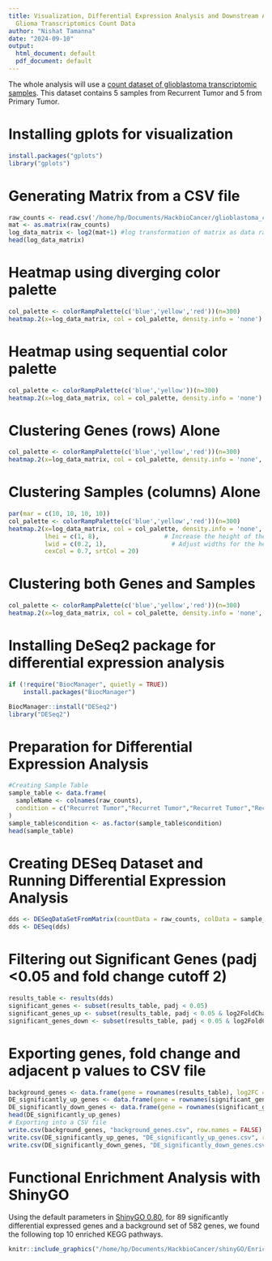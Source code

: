```yaml
---
title: Visualization, Differential Expression Analysis and Downstream Analysis of
  Glioma Transcriptomics Count Data
author: "Nishat Tamanna"
date: "2024-09-10"
output:
  html_document: default
  pdf_document: default
---
```

The whole analysis will use a [count dataset of glioblastoma transcriptomic samples](https://raw.githubusercontent.com/HackBio-Internship/public_datasets/main/Cancer2024/glioblastoma.csv). This dataset contains 5 samples from Recurrent Tumor and 5 from Primary Tumor. 

# Installing gplots for visualization

```r
install.packages("gplots")
library("gplots")
```

# Generating Matrix from a CSV file

```r
raw_counts <- read.csv('/home/hp/Documents/HackbioCancer/glioblastoma_count_file.csv', row.names=1)
mat <- as.matrix(raw_counts)
log_data_matrix <- log2(mat+1) #log transformation of matrix as data range is too broad
head(log_data_matrix)
```

# Heatmap using diverging color palette

```r
col_palette <- colorRampPalette(c('blue','yellow','red'))(n=300)
heatmap.2(x=log_data_matrix, col = col_palette, density.info = 'none')
```

# Heatmap using sequential color palette

```r
col_palette <- colorRampPalette(c('blue','yellow'))(n=300)
heatmap.2(x=log_data_matrix, col = col_palette, density.info = 'none')
```

# Clustering Genes (rows) Alone

```r
col_palette <- colorRampPalette(c('blue','yellow','red'))(n=300)
heatmap.2(x=log_data_matrix, col = col_palette, density.info = 'none', dendrogram = 'row', Rowv = TRUE, Colv = FALSE)
```

# Clustering Samples (columns) Alone

```r
par(mar = c(10, 10, 10, 10))
col_palette <- colorRampPalette(c('blue','yellow','red'))(n=300)
heatmap.2(x=log_data_matrix, col = col_palette, density.info = 'none', dendrogram = 'column', Rowv = FALSE, Colv = TRUE, lmat = rbind(c(4, 3), c(2, 1)),  # Layout matrix
          lhei = c(1, 8),                  # Increase the height of the heatmap body
          lwid = c(0.2, 1),                  # Adjust widths for the heatmap and key
          cexCol = 0.7, srtCol = 20)
```

# Clustering both Genes and Samples

```r
col_palette <- colorRampPalette(c('blue','yellow','red'))(n=300)
heatmap.2(x=log_data_matrix, col = col_palette, density.info = 'none', Rowv = TRUE, Colv = TRUE)
```

# Installing DeSeq2 package for differential expression analysis

```r
if (!require("BiocManager", quietly = TRUE))
    install.packages("BiocManager")

BiocManager::install("DESeq2")
library("DESeq2")
```

# Preparation for Differential Expression Analysis

```r
#Creating Sample Table
sample_table <- data.frame(
  sampleName <- colnames(raw_counts),
  condition = c("Recurret Tumor","Recurret Tumor","Recurret Tumor","Recurret Tumor","Recurret Tumor","Primary Tumor","Primary Tumor","Primary Tumor","Primary Tumor","Primary Tumor")
)
sample_table$condition <- as.factor(sample_table$condition)
head(sample_table)
```

# Creating DESeq Dataset and Running Differential Expression Analysis

```r
dds <- DESeqDataSetFromMatrix(countData = raw_counts, colData = sample_table, design = ~ condition)
dds <- DESeq(dds)
```

# Filtering out Significant Genes (padj <0.05 and fold change cutoff 2)

```r
results_table <- results(dds)
significant_genes <- subset(results_table, padj < 0.05)
significant_genes_up <- subset(results_table, padj < 0.05 & log2FoldChange > 1)
significant_genes_down <- subset(results_table, padj < 0.05 & log2FoldChange < -1)
```

# Exporting genes, fold change and adjacent p values to CSV file

```r
background_genes <- data.frame(gene = rownames(results_table), log2FC = results_table$log2FoldChange, pval = results_table$pvalue)
DE_significantly_up_genes <- data.frame(gene = rownames(significant_genes_up), log2FC = significant_genes_up$log2FoldChange, pval = significant_genes_up$pvalue)
DE_significantly_down_genes <- data.frame(gene = rownames(significant_genes_down), log2FC = significant_genes_down$log2FoldChange, pval = significant_genes_down$pvalue)
head(DE_significantly_up_genes)
# Exporting into a CSV file
write.csv(background_genes, "background_genes.csv", row.names = FALSE)
write.csv(DE_significantly_up_genes, "DE_significantly_up_genes.csv", row.names = FALSE)
write.csv(DE_significantly_down_genes, "DE_significantly_down_genes.csv", row.names = FALSE)
```

# Functional Enrichment Analysis with ShinyGO
Using the default parameters in [ShinyGO 0.80](http://bioinformatics.sdstate.edu/go/), for 89 significantly differential expressed genes and a background set of 582 genes, we found the following top 10 enriched KEGG pathways.

```r
knitr::include_graphics("/home/hp/Documents/HackbioCancer/shinyGO/Enrichment_analysis_plot.png")
```


